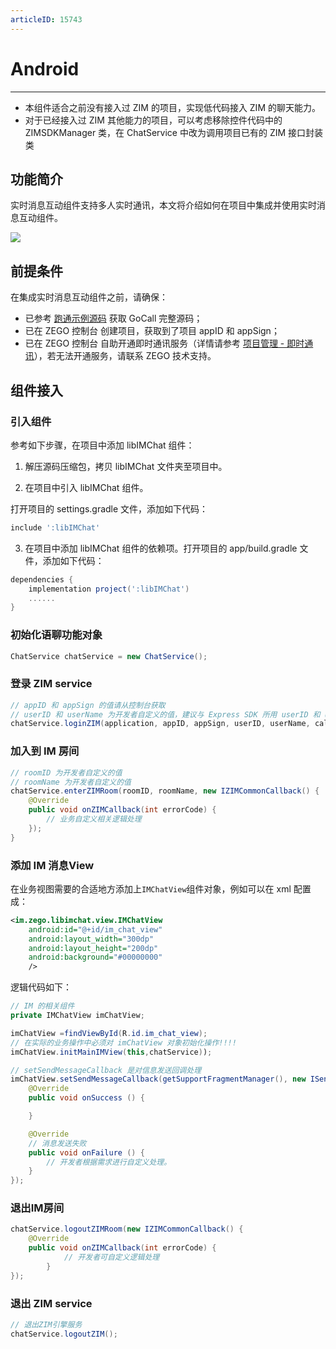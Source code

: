 ```yaml
---
articleID: 15743
---
```

# Android

---

<Note title="提示">



- 本组件适合之前没有接入过 ZIM 的项目，实现低代码接入 ZIM 的聊天能力。
- 对于已经接入过 ZIM 其他能力的项目，可以考虑移除控件代码中的 ZIMSDKManager 类，在 ChatService 中改为调用项目已有的 ZIM 接口封装类
</Note>


## 功能简介

实时消息互动组件支持多人实时通讯，本文将介绍如何在项目中集成并使用实时消息互动组件。

<Frame width="512" height="auto" caption=""><img src="https://storage.zego.im/sdk-doc/Pics/GoCall/call/GoCall_Chat.png" /></Frame>

## 前提条件

在集成实时消息互动组件之前，请确保：

- 已参考 [跑通示例源码](https://doc-zh.zego.im/article/15743) 获取 GoCall 完整源码；
- 已在 ZEGO 控制台 创建项目，获取到了项目 appID 和 appSign；
- 已在 ZEGO 控制台 自助开通即时通讯服务（详情请参考 [项目管理 - 即时通讯](/console/service-configuration/im/activate-service)），若无法开通服务，请联系 ZEGO 技术支持。

## 组件接入

### 引入组件

参考如下步骤，在项目中添加 libIMChat 组件：

1. 解压源码压缩包，拷贝 libIMChat 文件夹至项目中。

2. 在项目中引入 libIMChat 组件。

打开项目的 settings.gradle 文件，添加如下代码：

```gradle
include ':libIMChat'
```

3. 在项目中添加 libIMChat 组件的依赖项。打开项目的 app/build.gradle 文件，添加如下代码：

```gradle
dependencies {
    implementation project(':libIMChat')
    ......
}
```

### 初始化语聊功能对象

```java
ChatService chatService = new ChatService();
```

### 登录 ZIM service

```java
// appID 和 appSign 的值请从控制台获取
// userID 和 userName 为开发者自定义的值，建议与 Express SDK 所用 userID 和 userName 保持一致
chatService.loginZIM(application, appID, appSign, userID, userName, callback);
```

### 加入到 IM 房间

```java
// roomID 为开发者自定义的值
// roomName 为开发者自定义的值
chatService.enterZIMRoom(roomID, roomName, new IZIMCommonCallback() {
    @Override
    public void onZIMCallback(int errorCode) {
        // 业务自定义相关逻辑处理
    });
}
```

### 添加 IM 消息View


在业务视图需要的合适地方添加上`IMChatView`组件对象，例如可以在 xml 配置成：

```xml
<im.zego.libimchat.view.IMChatView
    android:id="@+id/im_chat_view"
    android:layout_width="300dp"
    android:layout_height="200dp"
    android:background="#00000000"
    />
```

逻辑代码如下：
```java
// IM 的相关组件
private IMChatView imChatView;

imChatView =findViewById(R.id.im_chat_view);
// 在实际的业务操作中必须对 imChatView 对象初始化操作!!!!
imChatView.initMainIMView(this,chatService));

// setSendMessageCallback 是对信息发送回调处理
imChatView.setSendMessageCallback(getSupportFragmentManager(), new ISendMessageCallback() {
    @Override
    public void onSuccess () {

    }

    @Override
    // 消息发送失败
    public void onFailure () {
        // 开发者根据需求进行自定义处理。
    }
});
```

### 退出IM房间

```java
chatService.logoutZIMRoom(new IZIMCommonCallback() {
    @Override
    public void onZIMCallback(int errorCode) {
            // 开发者可自定义逻辑处理
        }
});
```

### 退出 ZIM service

```java
// 退出ZIM引擎服务
chatService.logoutZIM();
```
